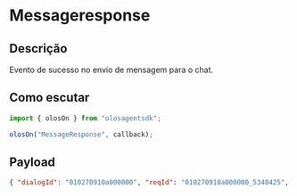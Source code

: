 # Messageresponse

## Descrição

Evento de sucesso no envio de mensagem para o chat.

## Como escutar

```js copy
import { olosOn } from "olosagentsdk";

olosOn("MessageResponse", callback);
```

## Payload

```json copy
{ "dialogId": "010270910a000000", "reqId": "010270910a000000_5348425", "errorCode": 0, "errorMessage": null }
```
